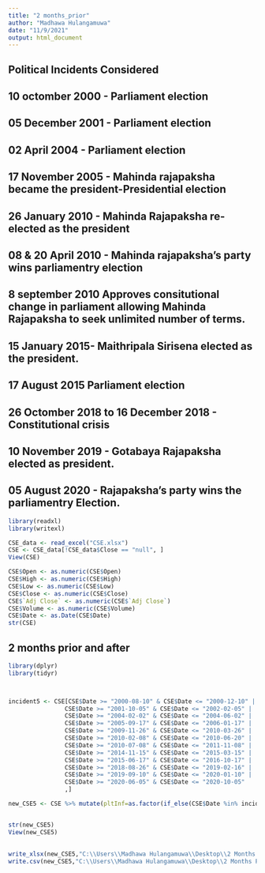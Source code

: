 ```yaml
---
title: "2 months_prior"
author: "Madhawa Hulangamuwa"
date: "11/9/2021"
output: html_document
---
```


## Political Incidents Considered

## 10 octomber 2000 - Parliament election
## 05 December 2001 - Parliament election
## 02 April 2004 - Parliament election
## 17 November 2005 - Mahinda rajapaksha became the president-Presidential election
## 26 January 2010 - Mahinda Rajapaksha re-elected as the president
## 08 & 20 April 2010 - Mahinda rajapaksha's party wins parliamentry election
## 8 september 2010 Approves consitutional change in parliament allowing Mahinda Rajapaksha to seek unlimited number of terms.
## 15 January 2015- Maithripala Sirisena elected as the president.
## 17 August 2015 Parliament election 
## 26 Octomber 2018 to 16 December 2018 - Constitutional crisis 
## 10 November 2019 - Gotabaya Rajapaksha elected as president.
## 05 August 2020 - Rajapaksha's party wins the parliamentry Election.



```r

library(readxl)
library(writexl)

CSE_data <- read_excel("CSE.xlsx")
CSE <- CSE_data[!CSE_data$Close == "null", ]
View(CSE)

CSE$Open <- as.numeric(CSE$Open)
CSE$High <- as.numeric(CSE$High)
CSE$Low <- as.numeric(CSE$Low)
CSE$Close <- as.numeric(CSE$Close)
CSE$`Adj Close` <- as.numeric(CSE$`Adj Close`)
CSE$Volume <- as.numeric(CSE$Volume)
CSE$Date <- as.Date(CSE$Date)
str(CSE)

```


##  2 months prior and after



```r

library(dplyr)
library(tidyr)



incident5 <- CSE[CSE$Date >= "2000-08-10" & CSE$Date <= "2000-12-10" | 
                CSE$Date >= "2001-10-05" & CSE$Date <= "2002-02-05" |
                CSE$Date >= "2004-02-02" & CSE$Date <= "2004-06-02" |
                CSE$Date >= "2005-09-17" & CSE$Date <= "2006-01-17" |
                CSE$Date >= "2009-11-26" & CSE$Date <= "2010-03-26" |
                CSE$Date >= "2010-02-08" & CSE$Date <= "2010-06-20" |
                CSE$Date >= "2010-07-08" & CSE$Date <= "2011-11-08" |
                CSE$Date >= "2014-11-15" & CSE$Date <= "2015-03-15" |
                CSE$Date >= "2015-06-17" & CSE$Date <= "2016-10-17" |
                CSE$Date >= "2018-08-26" & CSE$Date <= "2019-02-16" |
                CSE$Date >= "2019-09-10" & CSE$Date <= "2020-01-10" |
                CSE$Date >= "2020-06-05" & CSE$Date <= "2020-10-05"
                ,]

new_CSE5 <- CSE %>% mutate(pltInf=as.factor(if_else(CSE$Date %in% incident5$Date, 1, 0)))


str(new_CSE5)
View(new_CSE5)


```

## 



```r

write_xlsx(new_CSE5,"C:\\Users\\Madhawa Hulangamuwa\\Desktop\\2 Months Prior//Data.xlsx")
write.csv(new_CSE5,"C:\\Users\\Madhawa Hulangamuwa\\Desktop\\2 Months Prior//Data.csv", row.names = FALSE)



```


